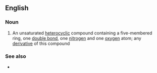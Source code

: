 ==English==

===Noun===
{{wikipedia}}
{{en-noun}}

# {{lb|en|organic compound}} An unsaturated [[heterocyclic]] compound containing a five-membered ring, one [[double bond]], one [[nitrogen]] and one [[oxygen]] atom; any [[derivative]] of this compound

===See also===
* {{l|en|thiazoline}}